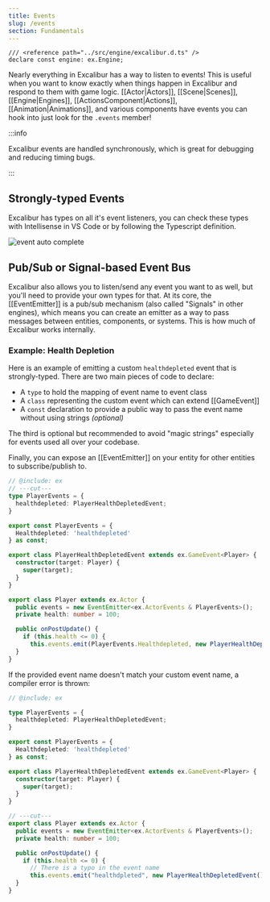 ```yaml
---
title: Events
slug: /events
section: Fundamentals
---
```


```twoslash include ex
/// <reference path="../src/engine/excalibur.d.ts" />
declare const engine: ex.Engine;
```

Nearly everything in Excalibur has a way to listen to events! This is useful when you want to know exactly when things happen in Excalibur and respond to them with game logic. [[Actor|Actors]], [[Scene|Scenes]], [[Engine|Engines]], [[ActionsComponent|Actions]], [[Animation|Animations]], and various components have events you can hook into just look for the `.events` member!

:::info

Excalibur events are handled synchronously, which is great for debugging and reducing timing bugs.

:::

## Strongly-typed Events

Excalibur has types on all it's event listeners, you can check these types with Intellisense in VS Code or by following the Typescript definition.

![event auto complete](events.png)

## Pub/Sub or Signal-based Event Bus

Excalibur also allows you to listen/send any event you want to as well, but you'll need to provide your own types for that. At its core, the [[EventEmitter]] is a pub/sub mechanism (also called "Signals" in other engines), which means you can create an emitter as a way to pass messages between entities, components, or systems. This is how much of Excalibur works internally.

### Example: Health Depletion

Here is an example of emitting a custom `healthdepleted` event that is strongly-typed. There are two main pieces of code to declare:

- A `type` to hold the mapping of event name to event class
- A `class` representing the custom event which can extend [[GameEvent]]
- A `const` declaration to provide a public way to pass the event name without using strings _(optional)_

The third is optional but recommended to avoid "magic strings" especially for events used all over your codebase.

Finally, you can expose an [[EventEmitter]] on your entity for other entities to subscribe/publish to.

```ts twoslash
// @include: ex
// ---cut---
type PlayerEvents = {
  healthdepleted: PlayerHealthDepletedEvent;
}

export const PlayerEvents = {
  Healthdepleted: 'healthdepleted'
} as const;

export class PlayerHealthDepletedEvent extends ex.GameEvent<Player> {
  constructor(target: Player) {
    super(target);
  }
}

export class Player extends ex.Actor {
  public events = new EventEmitter<ex.ActorEvents & PlayerEvents>();
  private health: number = 100;

  public onPostUpdate() {
    if (this.health <= 0) {
      this.events.emit(PlayerEvents.Healthdepleted, new PlayerHealthDepletedEvent(this));
  }
}
```

If the provided event name doesn't match your custom event name, a compiler error is thrown:

```ts twoslash
// @include: ex

type PlayerEvents = {
  healthdepleted: PlayerHealthDepletedEvent;
}

export const PlayerEvents = {
  Healthdepleted: 'healthdepleted'
} as const;

export class PlayerHealthDepletedEvent extends ex.GameEvent<Player> {
  constructor(target: Player) {
    super(target);
  }
}

// ---cut---
export class Player extends ex.Actor {
  public events = new EventEmitter<ex.ActorEvents & PlayerEvents>();
  private health: number = 100;

  public onPostUpdate() {
    if (this.health <= 0) {
      // There is a typo in the event name
      this.events.emit("healthdpleted", new PlayerHealthDepletedEvent());
  }
}
```
